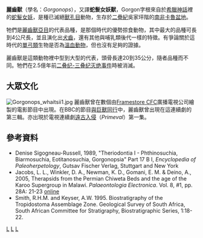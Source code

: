 {{Automatic taxobox
| taxon = Gorgonops
| authority = Owen, 1876
| status = FOSSIL
| image = Gorgonops_whaitsi_a.jpg
| image_caption = 一隻麗齒獸攻擊[[偉鱷獸|偉鱷獸]]
| fossil_range = [[二疊紀|二疊紀]]{{fossil_range|吳家坪階}}
| type_species = '''''Gorgonops torvus'''''
| type_species_authority = Owen, 1876
| subdivision_ranks = 种
| subdivision =
* '''''G. torvus''''' <small>Owen, 1876</small>
* '''''G. whaitsi''''' <small>Broom, 1912</small>
* '''''G. longifrons''''' <small>Haughton 1915</small>
}}

'''麗齒獸'''（學名：''Gorgonops''），又譯'''蛇髮女妖獸'''，Gorgon字根來自於[[希臘神話|希臘神話]]裡的[[蛇髮女妖|蛇髮女妖]]，是種已滅絕[[獸孔目|獸孔目]]動物，生存於[[二疊紀|二疊紀]]吳家坪階的[[南非|南非]][[卡魯盆地|卡魯盆地]]。

牠們是[[麗齒獸亞目|麗齒獸亞目]]的代表品種，是那個時代的優勢掠食動物，其中最大的品種可長到4公尺長，並且演化出[[犬齒|犬齒]]，還有其他與哺乳類後代一樣的特徵。有爭論關於這時代的[[單弓類|單弓類]]生物是否為[[溫血動物|溫血動物]]，但也沒有足夠的證據。

麗齒獸是這類動物裡中型到大型的代表，頭骨長達20到35公分，隨者品種而不同。牠們在2.5億年前[[二叠纪-三叠纪灭绝事件|二叠纪-三叠纪灭绝事件]]時被消滅。

== 大眾文化 ==
[[File:Gorgonops_whaitsii1.jpg|thumb]]
麗齒獸曾在數個由[[Framestore_CFC|Framestore CFC]]廣播電視公司繪製的電影節目中出現。在BBC的節目[[與巨獸同行|與巨獸同行]]中，麗齒獸曾出現在這連續劇的第三輯。亦出現於電視連續劇[[遠古入侵|遠古入侵]]（''Primeval''）第一集。

== 參考資料 ==
* Denise Sigogneau-Russell, 1989, "Theriodontia I - Phthinosuchia, Biarmosuchia, Eotitanosuchia, Gorgonopsia" Part 17 B I, ''Encyclopedia of Paleoherpetology'', Gutsav Fischer Verlag, Stuttgart and New York
* Jacobs, L. L., Winkler, D. A., Newman, K. D., Gomani, E. M. & Deino, A., 2005, Therapsids from the Permian Chiweta Beds and the age of the Karoo Supergroup in Malawi. ''Palaeontologia Electronica''. Vol. 8, #1, pp. 28A: 21-23 [http://palaeo-electronica.org/paleo/2005_1/jacobs28/issue1_05.htm online]{{Dead link}} 
* Smith, R.H.M. and Keyser, A.W. 1995. Biostratigraphy of the Tropidostoma Assemblage Zone. Geological Survey of South Africa, South African Committee for Stratigraphy, Biostratigraphic Series, 1:18-22. 
{{獸孔目|N.}}
{{taxonbar}}
[[Category:二疊紀合弓類|L]]
[[Category:麗齒獸亞目|L]]
[[Category:1876年描述的分类群|L]]
{{Synapsida-stub}}